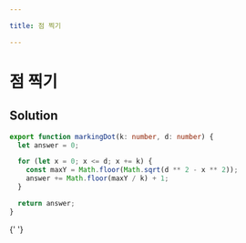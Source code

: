 ```yaml
---

title: 점 찍기

---
```


# 점 찍기

## Solution

```typescript filename="solution.ts" copy
export function markingDot(k: number, d: number) {
  let answer = 0;

  for (let x = 0; x <= d; x += k) {
    const maxY = Math.floor(Math.sqrt(d ** 2 - x ** 2));
    answer += Math.floor(maxY / k) + 1;
  }

  return answer;
}
```

{' '}
<ProblemLink
  codingSite="programmers"
  href="https://school.programmers.co.kr/learn/courses/30/lessons/140107"
  title="점 찍기"
/>
